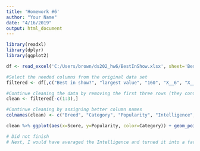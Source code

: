 ```yaml
---
title: 'Homework #6'
author: "Your Name"
date: "4/16/2019"
output: html_document
---
```


```r
library(readxl)
library(dplyr)
library(ggplot2)

df <- read_excel('C:/Users/brown/ds202_hw6/BestInShow.xlsx', sheet='Best in show full sheet')

#Select the needed columns from the original data set
filtered <- df[,c("Best in show?", "largest value", "160", "X__6", "X__14", "X__24")]

#Continue cleaning the data by removing the first three rows (they contain useless info)
clean <- filtered[-c(1:3),]

#Continue cleaning by assigning better column names
colnames(clean) <- c("Breed", "Category", "Popularity", "Intelligence", "Score", "Height")

clean %>% ggplot(aes(x=Score, y=Popularity, color=Category)) + geom_point() + ggtitle("Best in Show")

# Did not finish
# Next, I would have averaged the Intelligence and turned it into a factor with two levels. Then, I would have averaged the height and turned the variable into a factor with three levels. I would set shape=Intelligence and size=Height and include it in the ggplot. Lastly, I would add labels to all the points for the breed.
```